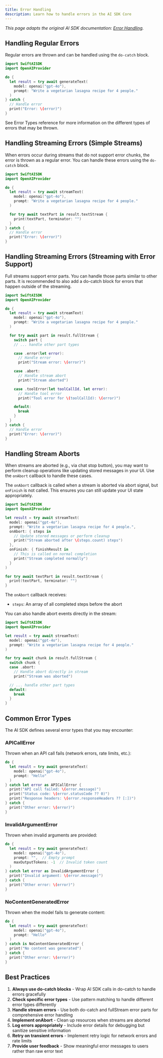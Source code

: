 ```yaml
---
title: Error Handling
description: Learn how to handle errors in the AI SDK Core
---
```


_This page adapts the original AI SDK documentation: [Error Handling](https://ai-sdk.dev/docs/ai-sdk-core/error-handling)._

## Handling Regular Errors

Regular errors are thrown and can be handled using the `do-catch` block.

```swift highlight="3,8-10"
import SwiftAISDK
import OpenAIProvider

do {
  let result = try await generateText(
    model: openai("gpt-4o"),
    prompt: "Write a vegetarian lasagna recipe for 4 people."
  )
} catch {
  // Handle error
  print("Error: \(error)")
}
```

See Error Types reference for more information on the different types of errors that may be thrown.

## Handling Streaming Errors (Simple Streams)

When errors occur during streams that do not support error chunks,
the error is thrown as a regular error.
You can handle these errors using the `do-catch` block.

```swift highlight="3,12-14"
import SwiftAISDK
import OpenAIProvider

do {
  let result = try await streamText(
    model: openai("gpt-4o"),
    prompt: "Write a vegetarian lasagna recipe for 4 people."
  )

  for try await textPart in result.textStream {
    print(textPart, terminator: "")
  }
} catch {
  // Handle error
  print("Error: \(error)")
}
```

## Handling Streaming Errors (Streaming with Error Support)

Full streams support error parts.
You can handle those parts similar to other parts.
It is recommended to also add a do-catch block for errors that
happen outside of the streaming.

```swift highlight="13-21"
import SwiftAISDK
import OpenAIProvider

do {
  let result = try await streamText(
    model: openai("gpt-4o"),
    prompt: "Write a vegetarian lasagna recipe for 4 people."
  )

  for try await part in result.fullStream {
    switch part {
    // ... handle other part types

    case .error(let error):
      // Handle error
      print("Stream error: \(error)")

    case .abort:
      // Handle stream abort
      print("Stream aborted")

    case .toolError(let toolCallId, let error):
      // Handle tool error
      print("Tool error for \(toolCallId): \(error)")

    default:
      break
    }
  }
} catch {
  // Handle error
  print("Error: \(error)")
}
```

## Handling Stream Aborts

When streams are aborted (e.g., via chat stop button), you may want to perform cleanup operations like updating stored messages in your UI. Use the `onAbort` callback to handle these cases.

The `onAbort` callback is called when a stream is aborted via abort signal, but `onFinish` is not called. This ensures you can still update your UI state appropriately.

```swift highlight="5-9"
import SwiftAISDK
import OpenAIProvider

let result = try await streamText(
  model: openai("gpt-4o"),
  prompt: "Write a vegetarian lasagna recipe for 4 people.",
  onAbort: { steps in
    // Update stored messages or perform cleanup
    print("Stream aborted after \(steps.count) steps")
  },
  onFinish: { finishResult in
    // This is called on normal completion
    print("Stream completed normally")
  }
)

for try await textPart in result.textStream {
  print(textPart, terminator: "")
}
```

The `onAbort` callback receives:

- `steps`: An array of all completed steps before the abort

You can also handle abort events directly in the stream:

```swift highlight="10-13"
import SwiftAISDK
import OpenAIProvider

let result = try await streamText(
  model: openai("gpt-4o"),
  prompt: "Write a vegetarian lasagna recipe for 4 people."
)

for try await chunk in result.fullStream {
  switch chunk {
  case .abort:
    // Handle abort directly in stream
    print("Stream was aborted")

  // ... handle other part types
  default:
    break
  }
}
```

## Common Error Types

The AI SDK defines several error types that you may encounter:

### APICallError

Thrown when an API call fails (network errors, rate limits, etc.):

```swift
do {
  let result = try await generateText(
    model: openai("gpt-4o"),
    prompt: "Hello"
  )
} catch let error as APICallError {
  print("API call failed: \(error.message)")
  print("Status code: \(error.statusCode ?? 0)")
  print("Response headers: \(error.responseHeaders ?? [:])")
} catch {
  print("Other error: \(error)")
}
```

### InvalidArgumentError

Thrown when invalid arguments are provided:

```swift
do {
  let result = try await generateText(
    model: openai("gpt-4o"),
    prompt: "",  // Empty prompt
    maxOutputTokens: -1  // Invalid token count
  )
} catch let error as InvalidArgumentError {
  print("Invalid argument: \(error.message)")
} catch {
  print("Other error: \(error)")
}
```

### NoContentGeneratedError

Thrown when the model fails to generate content:

```swift
do {
  let result = try await generateText(
    model: openai("gpt-4o"),
    prompt: "Hello"
  )
} catch is NoContentGeneratedError {
  print("No content was generated")
} catch {
  print("Other error: \(error)")
}
```

## Best Practices

1. **Always use do-catch blocks** - Wrap AI SDK calls in do-catch to handle errors gracefully
2. **Check specific error types** - Use pattern matching to handle different error types differently
3. **Handle stream errors** - Use both do-catch and fullStream error parts for comprehensive error handling
4. **Implement onAbort** - Clean up resources when streams are aborted
5. **Log errors appropriately** - Include error details for debugging but sanitize sensitive information
6. **Retry on transient errors** - Implement retry logic for network errors and rate limits
7. **Provide user feedback** - Show meaningful error messages to users rather than raw error text
